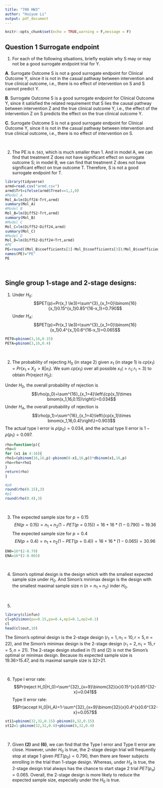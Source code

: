 ```yaml
---
title: "708 HW3"
author: "Huiyue Li"
output: pdf_document
---
```


```r
knitr::opts_chunk$set(echo = TRUE,warning = F,message = F)
```

## Question 1 Surrogate endpoint  
(1)	For each of the following situations, briefly explain why S may or may not be a good surrogate endpoint trial for Y.  
  
**A**. Surrogate  Outcome S is not a good surrogate endpoint for Clinical Outcome Y, since it is not in the casual pathway between intervention and true clinical outcome, i.e., there is no effect of intervention on S and S cannot predict Y.  
  
**B**. Surrogate  Outcome S is a good surrogate endpoint for Clinical Outcome Y, since it satisfied the related requirement that S lies the causal pathway between intervention Z and the true clinical outcome Y, i.e., the effect of the intervention Z on S predicts the effect on the true clinical outcome Y.  
  
**C**. Surrogate  Outcome S is not a good surrogate endpoint for Clinical Outcome Y, since it is not in the casual pathway between intervention and true clinical outcome, i.e., there is no effect of intervention on S.  

<br>

(2)  
The PE is `0.563`, which is much smaller than 1. And in model A, we can find that treatment Z does not have significant effect on surrogate outcome S; in model B, we can find that treatment Z does not have significant effect on true outcome T. Therefore, S is not a good surrogate endpoint for T.
```r
library(tidyverse)
armd=read.csv("armd.csv")
armd$Trt=ifelse(armd$Treat==1,1,0)
#Model A
Mol_A=lm(Diff24~Trt,armd)
summary(Mol_A)
#Model B
Mol_B=lm(Diff52~Trt,armd)
summary(Mol_B)
#Model C
Mol_C=lm(Diff52~Diff24,armd)
summary(Mol_C)
#Model D
Mol_D=lm(Diff52~Diff24+Trt,armd)
#PE
PE=round((Mol_B$coefficients[2]-Mol_D$coefficients[3])/Mol_B$coefficients[2],3)
names(PE)="PE"
PE
```

<br>

## Single group 1-stage and 2-stage designs:  
(1)  
Under $H_0$:
$$PET(p)=Pr(x_1 \le3)=\sum^{3}_{x_1=0}\binom{16}{x_1}0.15^{x_1}0.85^{16-x_1}=0.790$$
Under $H_A$:
$$PET(p)=Pr(x_1 \le3)=\sum^{3}_{x_1=0}\binom{16}{x_1}0.4^{x_1}0.6^{16-x_1}=0.065$$
```r
PET0=pbinom(3,16,0.15)
PETA=pbinom(3,16,0.4)
```


<br>

(2) 
The probability of rejecting $H_0$ (in stage 2) given $x_1$ (in stage 1) is $cp(x_1)=Pr(x_1+X_2>8|x_1)$. We sum $cp(x_1)$ over all possible $x_1 (>r_1; r_1=3)$ to obtain $Pr(reject \ H_0)$:  

Under $H_0$, the overall probability of rejection is
$$\rho(p_0)=\sum^{16}_{x_1=4}\left\{cp(x_1)\times binom(x_1,16,0.15)\right\}=0.034$$
Under $H_A$, the overall probability of rejection is
$$\rho(p_1)=\sum^{16}_{x_1=4}\left\{cp(x_1)\times binom(x_1,16,0.4)\right\}=0.903$$
The actual type I error is $\rho(p_0)=0.034$, and the actual type II error is $1-\rho(p_1)=0.097$.

```r
rho=function(p){
rho=0
for (x1 in 4:16){
rho1=(pbinom(16,16,p)-pbinom(8-x1,16,p))*dbinom(x1,16,p)
rho=rho+rho1
}
return(rho)
}

#p0
round(rho(0.15),3)
#p1
round(rho(0.4),3)
```




<br>

(3)  
The expected sample size for $p=0.15$  
$$EN(p=0.15)=n_1+n_2(1-PET(p=0.15))=16+16*(1-0.790)=19.36$$
The expected sample size for $p=0.4$  
$$EN(p=0.4)=n_1+n_2(1-PET(p=0.4))=16+16*(1-0.065)=30.96$$
```r
EN0=16*(2-0.79)
ENA=16*(2-0.065)
```

<br>

(4)   
Simon's optimal design is the design which with the smallest expected sample size under $H_0$. And Simon's minimax design is the design with the smallest maximal sample size n ($n=n_1+n_2$) inder $H_0$.  

<br>

(5)  
```r
library(clinfun)
cl=ph2simon(pu=0.15,pa=0.4,ep1=0.1,ep2=0.1)
cl
head(cl$out,10)
```
The Simon's optimal design is the 2-stage design ($r_1=1,n_1=10,r=5,n=22$), and the Simon's minimax design is the 2-stage design ($r_1=2,n_1=15,r=5,n=21$). The 2-stage design studied in (1) and (2) is not the Simon's optimal or minimax design. Because its expected sample size is 19.36>15.47, and its maximal sample size is 32>21.

<br>

(6)   
Type I error rate:  
$$Pr(reject H_0|H_0)=\sum^{32}_{x=9}\binom{32}{x}0.15^{x}0.85^{32-x}=0.041$$
Type II error rate:  
$$Pr(accept H_0|H_A)=1-\sum^{32}_{x=9}\binom{32}{x}0.4^{x}0.6^{32-x}=0.057$$
```r
st11=pbinom(32,32,0.15)-pbinom(8,32,0.15)
st12=1-pbinom(32,32,0.4)+pbinom(8,32,0.4)
```

<br>


(7) Given **(2)** and **(6)**, we can find that the Type I error and Type II error are close. However, under $H_0$ is true, the 2-stage design trial will frequently stop at stage 1 given $PET(p_0)=0.790$, then there are fewer subjects enrolling in the trial than 1-stage design. Whereas, under $H_A$ is true, the 2-stage design trial always has the chance to start stage 2 trial $PET(p_a)=0.065$. Overall, the 2-stage design is more likely to reduce the expected sample size, especially under the $H_0$ is true.